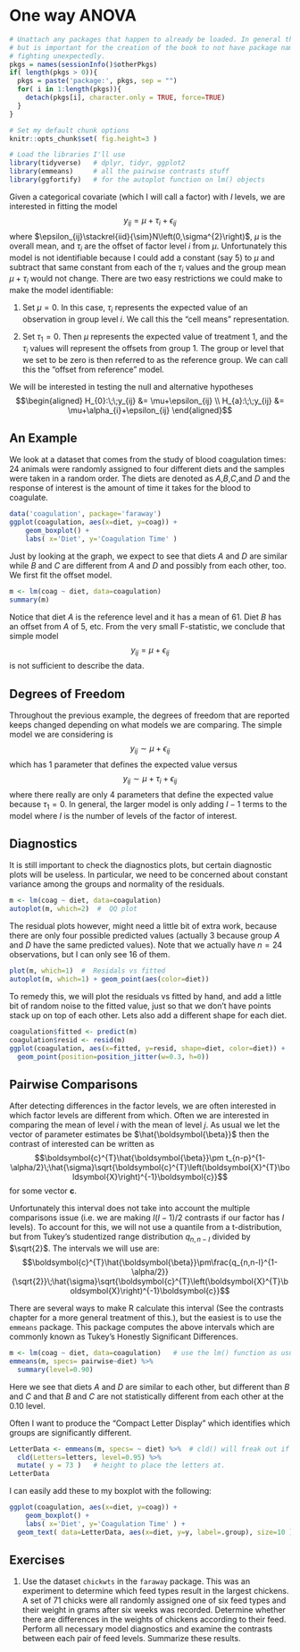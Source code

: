 # One way ANOVA
```r
# Unattach any packages that happen to already be loaded. In general this is unecessary
# but is important for the creation of the book to not have package namespaces
# fighting unexpectedly.
pkgs = names(sessionInfo()$otherPkgs)
if( length(pkgs > 0)){
  pkgs = paste('package:', pkgs, sep = "")
  for( i in 1:length(pkgs)){
    detach(pkgs[i], character.only = TRUE, force=TRUE)
  }
}

# Set my default chunk options 
knitr::opts_chunk$set( fig.height=3 )
```
```r
# Load the libraries I'll use
library(tidyverse)   # dplyr, tidyr, ggplot2
library(emmeans)     # all the pairwise contrasts stuff
library(ggfortify)   # for the autoplot function on lm() objects
```


Given a categorical covariate (which I will call a factor) with $I$ levels, we are interested in fitting the model
$$y_{ij}=\mu+\tau_{i}+\epsilon_{ij}$$
where $\epsilon_{ij}\stackrel{iid}{\sim}N\left(0,\sigma^{2}\right)$, $\mu$ is the overall mean, and $\tau_{i}$ are the offset of factor level $i$ from $\mu$. Unfortunately this model is not identifiable because I could add a constant (say $5$) to $\mu$ and subtract that same constant from each of the $\tau_{i}$ values and the group mean $\mu+\tau_{i}$ would not change. There are two easy restrictions we could make to make the model identifiable:

1. Set $\mu=0$. In this case, $\tau_{i}$ represents the expected value of an observation in group level $i$. We call this the “cell means” representation.

2. Set $\tau_{1}=0$. Then $\mu$ represents the expected value of treatment $1$, and the $\tau_{i}$ values will represent the offsets from group 1. The group or level that we set to be zero is then referred to as the reference group. We can call this the “offset from reference” model.

We will be interested in testing the null and alternative hypotheses
$$\begin{aligned}
H_{0}:\;\;y_{ij}	&=	\mu+\epsilon_{ij}              \\
H_{a}:\;\;y_{ij}	&=	\mu+\alpha_{i}+\epsilon_{ij}
\end{aligned}$$
 

## An Example

We look at a dataset that comes from the study of blood coagulation times: 24 animals were randomly assigned to four different diets and the samples were taken in a random order. The diets are denoted as $A$,$B$,$C$,and $D$ and the response of interest is the amount of time it takes for the blood to coagulate. 

```r
data('coagulation', package='faraway')
ggplot(coagulation, aes(x=diet, y=coag)) + 
	geom_boxplot() +
	labs( x='Diet', y='Coagulation Time' )
```


Just by looking at the graph, we expect to see that diets $A$ and $D$ are similar while $B$ and $C$ are different from $A$ and $D$ and possibly from each other, too. We first fit the offset model.

```r
m <- lm(coag ~ diet, data=coagulation)
summary(m)
```

Notice that diet $A$ is the reference level and it has a mean of $61$. Diet $B$ has an offset from $A$ of $5$, etc. From the very small F-statistic, we conclude that simple model 
$$y_{ij}=\mu+\epsilon_{ij}$$
is not sufficient to describe the data.

## Degrees of Freedom

Throughout the previous example, the degrees of freedom that are reported keeps changed depending on what models we are comparing. The simple model we are considering is 
$$y_{ij}\sim\mu+\epsilon_{ij}$$
which has 1 parameter that defines the expected value versus
$$y_{ij}\sim\mu+\tau_{i}+\epsilon_{ij}$$
where there really are only $4$ parameters that define the expected value because $\tau_{1}=0$. In general, the larger model is only adding $I-1$ terms to the model where $I$ is the number of levels of the factor of interest.

## Diagnostics

It is still important to check the diagnostics plots, but certain diagnostic plots will be useless. In particular, we need to be concerned about constant variance among the groups and normality of the residuals.

```r
m <- lm(coag ~ diet, data=coagulation)
autoplot(m, which=2)  #  QQ plot
```


The residual plots however, might need a little bit of extra work, because there are only four possible predicted values (actually $3$ because group $A$ and $D$ have the same predicted values). Note that we actually have $n=24$ observations, but I can only see 16 of them.

```r
plot(m, which=1)  #  Residals vs fitted
autoplot(m, which=1) + geom_point(aes(color=diet))
```


To remedy this, we will plot the residuals vs fitted by hand, and add a little bit of random noise to the fitted value, just so that we don't have points stack up on top of each other. Lets also add a different shape for each diet.

```r
coagulation$fitted <- predict(m)
coagulation$resid <- resid(m)
ggplot(coagulation, aes(x=fitted, y=resid, shape=diet, color=diet)) +
  geom_point(position=position_jitter(w=0.3, h=0))
```


## Pairwise Comparisons

After detecting differences in the factor levels, we are often interested in which factor levels are different from which. Often we are interested in comparing the mean of level $i$ with the mean of level $j$. As usual we let the vector of parameter estimates be $\hat{\boldsymbol{\beta}}$ then the contrast of interested can be written as
$$\boldsymbol{c}^{T}\hat{\boldsymbol{\beta}}\pm t_{n-p}^{1-\alpha/2}\;\hat{\sigma}\sqrt{\boldsymbol{c}^{T}\left(\boldsymbol{X}^{T}\boldsymbol{X}\right)^{-1}\boldsymbol{c}}$$ for some vector $\boldsymbol{c}$.

Unfortunately this interval does not take into account the multiple comparisons issue (i.e. we are making $I(I-1)/2$ contrasts if our factor has $I$ levels). To account for this, we will not use a quantile from a t-distribution, but from Tukey's studentized range distribution $q_{n,n-I}$ divided by $\sqrt{2}$. The intervals we will use are:
$$\boldsymbol{c}^{T}\hat{\boldsymbol{\beta}}\pm\frac{q_{n,n-I}^{1-\alpha/2}}{\sqrt{2}}\;\hat{\sigma}\sqrt{\boldsymbol{c}^{T}\left(\boldsymbol{X}^{T}\boldsymbol{X}\right)^{-1}\boldsymbol{c}}$$

There are several ways to make R calculate this interval (See the contrasts chapter for a more general treatment of this.), but the easiest is to use the `emmeans` package. This package computes the above intervals which are commonly known as Tukey's Honestly Significant Differences. 

```r
m <- lm(coag ~ diet, data=coagulation)   # use the lm() function as usual
emmeans(m, specs= pairwise~diet) %>%
  summary(level=0.90)
```

Here we see that diets $A$ and $D$ are similar to each other, but different than $B$ and $C$ and that $B$ and $C$ are not statistically different from each other at the $0.10$ level.

Often I want to produce the "Compact Letter Display" which identifies which groups are significantly different. 

```r
LetterData <- emmeans(m, specs= ~ diet) %>%  # cld() will freak out if you have pairwise here...
  cld(Letters=letters, level=0.95) %>%
  mutate( y = 73 )   # height to place the letters at. 
LetterData
```

I can easily add these to my boxplot with the following:
```r
ggplot(coagulation, aes(x=diet, y=coag)) + 
	geom_boxplot() +
	labs( x='Diet', y='Coagulation Time' ) +
  geom_text( data=LetterData, aes(x=diet, y=y, label=.group), size=10 ) 
```



## Exercises
1. Use the dataset `chickwts` in the `faraway` package. This was an experiment to determine which feed types result in the largest chickens.  A set of 71 chicks were all randomly assigned one of six feed types and their weight in grams after six weeks was recorded.  Determine whether there are differences in the weights of chickens according to their feed. Perform all necessary model diagnostics and examine the contrasts between each pair of feed levels. Summarize these results. 